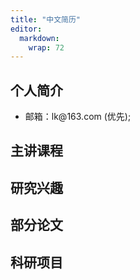 ```yaml
---
title: "中文简历"
editor: 
  markdown: 
    wrap: 72
---
```


## 个人简介



- 邮箱：lk@163.com (优先); 


## 主讲课程


## 研究兴趣






## 部分论文




## 科研项目




<!-- ![](https://fig-lianxh.oss-cn-shenzhen.aliyuncs.com/LianxhHome.PNG) -->